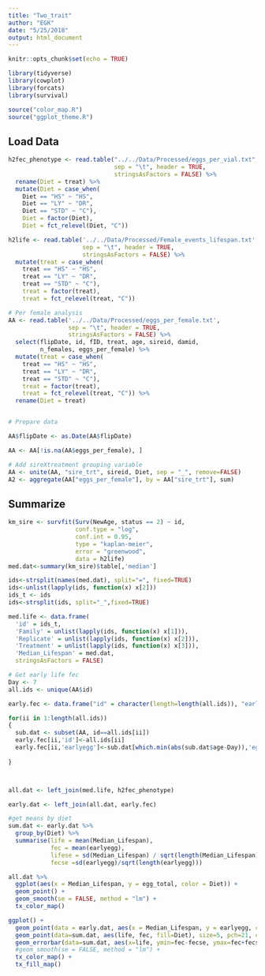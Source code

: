 ```yaml
---
title: "Two_trait"
author: "EGK"
date: "5/25/2018"
output: html_document
---
```


```r
knitr::opts_chunk$set(echo = TRUE)

library(tidyverse)
library(cowplot)
library(forcats)
library(survival)

source("color_map.R")
source("ggplot_theme.R")

```

## Load Data

```r
h2fec_phenotype <- read.table("../../Data/Processed/eggs_per_vial.txt",
                              sep = "\t", header = TRUE,
                              stringsAsFactors = FALSE) %>% 
  rename(Diet = treat) %>% 
  mutate(Diet = case_when(
    Diet == "HS" ~ "HS",
    Diet == "LY" ~ "DR",
    Diet == "STD" ~ "C"),
    Diet = factor(Diet),
    Diet = fct_relevel(Diet, "C"))

h2life <- read.table('../../Data/Processed/Female_events_lifespan.txt',
                     sep = "\t", header = TRUE,
                     stringsAsFactors = FALSE) %>% 
  mutate(treat = case_when(
    treat == "HS" ~ "HS",
    treat == "LY" ~ "DR",
    treat == "STD" ~ "C"),
    treat = factor(treat),
    treat = fct_relevel(treat, "C"))

# Per female analysis
AA <- read.table('../../Data/Processed/eggs_per_female.txt',
                 sep = "\t", header = TRUE,
                 stringsAsFactors = FALSE) %>% 
  select(flipDate, id, fID, treat, age, sireid, damid,
         n_females, eggs_per_female) %>%
  mutate(treat = case_when(
    treat == "HS" ~ "HS",
    treat == "LY" ~ "DR",
    treat == "STD" ~ "C"),
    treat = factor(treat),
    treat = fct_relevel(treat, "C")) %>%
  rename(Diet = treat)


# Prepare data

AA$flipDate <- as.Date(AA$flipDate)

AA <- AA[!is.na(AA$eggs_per_female), ]

# Add sireXtreatment grouping variable
AA <- unite(AA, "sire_trt", sireid, Diet, sep = "_", remove=FALSE)
A2 <- aggregate(AA["eggs_per_female"], by = AA["sire_trt"], sum)
```


## Summarize 

```r
km_sire <- survfit(Surv(NewAge, status == 2) ~ id,
                   conf.type = "log", 
                   conf.int = 0.95,
                   type = "kaplan-meier",
                   error = "greenwood",
                   data = h2life)
med.dat<-summary(km_sire)$table[,'median']

ids<-strsplit(names(med.dat), split="=", fixed=TRUE)
ids<-unlist(lapply(ids, function(x) x[2]))
ids_t <- ids
ids<-strsplit(ids, split="_",fixed=TRUE)

med.life <- data.frame(
  'id' = ids_t,
  'Family' = unlist(lapply(ids, function(x) x[1])),
  'Replicate' = unlist(lapply(ids, function(x) x[2])),
  'Treatment' = unlist(lapply(ids, function(x) x[3])),
  'Median_Lifespan' = med.dat,
  stringsAsFactors = FALSE)

# Get early life fec
Day <- 7
all.ids <- unique(AA$id)

early.fec <- data.frame("id" = character(length=length(all.ids)), "earlyegg"=numeric(length=length(all.ids)), stringsAsFactors = FALSE)

for(ii in 1:length(all.ids))
{
  sub.dat <- subset(AA, id==all.ids[ii])
  early.fec[ii,'id']<-all.ids[ii]
  early.fec[ii,'earlyegg']<-sub.dat[which.min(abs(sub.dat$age-Day)),'eggs_per_female']
  
}



all.dat <- left_join(med.life, h2fec_phenotype)

early.dat <- left_join(all.dat, early.fec)

#get means by diet
sum.dat <- early.dat %>% 
  group_by(Diet) %>% 
  summarise(life = mean(Median_Lifespan),
            fec = mean(earlyegg),
            lifese = sd(Median_Lifespan) / sqrt(length(Median_Lifespan)),
            fecse =sd(earlyegg)/sqrt(length(earlyegg)))


```

```r
all.dat %>% 
  ggplot(aes(x = Median_Lifespan, y = egg_total, color = Diet)) +
  geom_point() +
  geom_smooth(se = FALSE, method = "lm") +
  tx_color_map()

ggplot() +
  geom_point(data = early.dat, aes(x = Median_Lifespan, y = earlyegg, color = Diet)) +
  geom_point(data=sum.dat, aes(life, fec, fill=Diet), size=5, pch=21, color='black') +
  geom_errorbar(data=sum.dat, aes(x=life, ymin=fec-fecse, ymax=fec+fecse)) +
  #geom_smooth(se = FALSE, method = "lm") +
  tx_color_map() +
  tx_fill_map()

```
